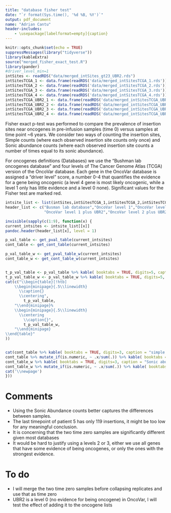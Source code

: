 ```yaml
---
title: "database fisher test"
date: "`r format(Sys.time(), '%d %B, %Y')`"
output: pdf_document
name: "Adrian Cantu"
header-includes:
    - \usepackage[labelformat=empty]{caption}
---
```



```r
knitr::opts_chunk$set(echo = TRUE)
suppressMessages(library("tidyverse"))
library(kableExtra)
source("merged_fisher_exact_test.R")
library(pander)
#driver_level_min=1
intSites <- readRDS("data/merged_intSites_gt23_UBR2.rds")
intSitesTCGA_1 <- data.frame(readRDS('data/merged_intSitesTCGA_1.rds'))
intSitesTCGA_2 <- data.frame(readRDS('data/merged_intSitesTCGA_2.rds'))
intSitesTCGA_3 <- data.frame(readRDS('data/merged_intSitesTCGA_3.rds'))
intSitesTCGA_4 <- data.frame(readRDS('data/merged_intSitesTCGA_4.rds'))
intSitesTCGA_UBR2_1 <- data.frame(readRDS('data/merged_intSitesTCGA_UBR2_1.rds'))
intSitesTCGA_UBR2_2 <- data.frame(readRDS('data/merged_intSitesTCGA_UBR2_2.rds'))
intSitesTCGA_UBR2_3 <- data.frame(readRDS('data/merged_intSitesTCGA_UBR2_3.rds'))
intSitesTCGA_UBR2_4 <- data.frame(readRDS('data/merged_intSitesTCGA_UBR2_4.rds'))
```


Fisher exact p-test was performed to compare the prevalence of insertion sites near oncogenes in pre-infusion samples (time 0) versus samples at time point ~6 years. We consider two ways of counting the insertion sites, Simple counts (where each observed insertion site counts only once) and Sonic abundance counts (where each observed insertion site counts a number of times equal to its sonic abundance).



For oncogenes definitions (Databases) we use the "Bushman lab oncogenes database" and four levels of The Cancer Genome Atlas (TCGA) version of the OncoVar database. Each gene in the OncoVar database is assigned a "driver level" score, a number 0-4 that quantifies the evidence for a gene being oncogenic (a level 4 gene is most likely oncogenic, while a level 1 only has little evidence and a level 0 none). Significant values for the Fisher test are marked red.


\newpage
```r


intsite_list <- list(intSites,intSitesTCGA_1,intSitesTCGA_2,intSitesTCGA_3,intSitesTCGA_4,intSitesTCGA_UBR2_1,intSitesTCGA_UBR2_2,intSitesTCGA_UBR2_3,intSitesTCGA_UBR2_4)
header_list <- c("Busman lab database","OncoVar level 1","OncoVar level 2","OncoVar level 3","OncoVar level 4",
                 "OncoVar level 1 plus UBR2","OncoVar level 2 plus UBR2","OncoVar level 3 plus UBR2","OncoVar level 4 plus UBR2")

invisible(sapply(c(1:9), function(x) {
current_intsites <- intsite_list[[x]]
pandoc.header(header_list[x], level = 1)

p_val_table <- get_pval_table(current_intsites)
cont_table <- get_cont_table(current_intsites)

p_val_table_w <- get_pval_table_w(current_intsites)
cont_table_w <- get_cont_table_w(current_intsites)


t_p_val_table <- p_val_table %>% kable( booktabs = TRUE, digits=5, caption = "pvalue simple counts") %>% kable_styling(latex_options = c("striped", "HOLD_position")) %>% column_spec(2,color=ifelse(p_val_table$P5_t0<=0.05,'red','black'))
t_p_val_table_w <- p_val_table_w %>% kable( booktabs = TRUE, digits=5, caption = "pvalue Sonic abundance") %>% kable_styling(latex_options = c("striped", "HOLD_position")) %>% column_spec(2,color=ifelse(p_val_table_w$P5_t0<=0.05,'red','black'))
cat(c("\\begin{table}[!htb]
    \\begin{minipage}{.5\\linewidth}
      \\caption{}
      \\centering",
        t_p_val_table,
    "\\end{minipage}%
    \\begin{minipage}{.5\\linewidth}
      \\centering
        \\caption{}",
        t_p_val_table_w,
    "\\end{minipage} 
\\end{table}"
))  


cat(cont_table %>% kable( booktabs = TRUE, digits=3, caption = "simple counts") %>% kable_styling(latex_options = c("striped", "HOLD_position")),
cont_table %>% mutate_if(is.numeric, ~ .x/sum(.)) %>% kable( booktabs = TRUE, digits=3, caption = "simple counts proportions") %>% kable_styling(latex_options = c("striped", "HOLD_position")),
cont_table_w %>% kable( booktabs = TRUE, digits=3, caption = "Sonic abundance counts") %>% kable_styling(latex_options = c("striped", "HOLD_position")),
cont_table_w %>% mutate_if(is.numeric, ~ .x/sum(.)) %>% kable( booktabs = TRUE, digits=3, caption = "Sonic abundance proportions") %>% kable_styling(latex_options = c("striped", "HOLD_position")))
cat('\\newpage')
}))
```




# Comments

* Using the Sonic Abundance counts better captures the differences between samples.
* The last timepoint of patient 5 has only 119 insertions, it might be too low for any meaningful conclusion.
* It is concerning that the two time zero samples are significantly different given most databases
* It would be hard to justify using a levels 2 or 3, either we use all genes that have some evidence of being oncogenes, or only the ones with the strongest evidence.

# To do

* I will merge the two time zero samples before collapsing replicates and use that as time zero
* UBR2 is a level 0 (no evidence for being oncogene) in OncoVar, I will test the effect of adding it to the oncogene lists

